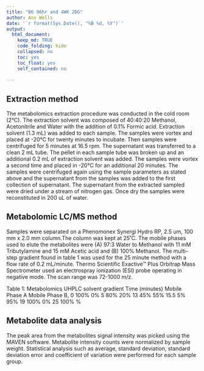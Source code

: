 ```yaml
---
title: "B6 96hr and 4WK 2DG"
author: Ann Wells
date: '`r format(Sys.Date(), "%B %d, %Y")`'
output:
  html_document:
    keep_md: TRUE
    code_folding: hide
    collapsed: no
    toc: yes
    toc_float: yes
    self_contained: no
   
---
```


## Extraction method 
The metabolomics extraction procedure was conducted in the cold room (2°C). The extraction solvent was composed of 40:40:20 Methanol, Acetonitrile and Water with the addition of 0.1% Formic acid. Extraction solvent (1.3 mL) was added to each sample. The samples were vortex and placed at -20°C for twenty minutes to incubate. Then samples were centrifuged for 5 minutes at 16.5 rpm. The supernatant was transferred to a clean 2 mL tube. The pellet in each sample tube was broken up and an additional 0.2 mL of extraction solvent was added. The samples were vortex a second time and placed in -20°C for an additional 20 minutes. The samples were centrifuged again using the sample parameters as stated above and the supernatant from the samples was added to the first collection of supernatant. The supernatant from the extracted sampled were dried under a stream of nitrogen gas. Once dry the samples were reconstituted in 200 uL of water. 

## Metabolomic LC/MS method
Samples were separated on a Phenomonex Synergi Hydro RP, 2.5 um, 100 mm x 2.0 mm column.The column was kept at 25˚C. The mobile phases used to elute the metabolites were (A) 97:3 Water to Methanol with 11 mM Tributylamine and 15 mM Acetic acid and (B) 100% Methanol. The multi-step gradient found in table 1 was used for the 25 minute method with a flow rate of 0.2 mL/minute. Thermo Scientific Exactive™ Plus Orbitrap Mass Spectrometer used an electrospray ionization (ESI) probe operating in negative mode. The scan range was 72-1000 m/z.

Table 1: Metabolomics UHPLC solvent gradient
Time (minutes)	Mobile Phase A	Mobile Phase B,
0	100%	0%
5	80%	20%
13	45%	55%
15.5	5%	95%
19	100%	0%
25	100%	%

## Metabolite data analysis 
The peak area from the metabolites signal intensity was picked using the MAVEN software. Metabolite intensity counts were normalized by sample weight. Statistical analysis such as average, standard deviation, standard deviation error and coefficient of variation were performed for each sample group.
